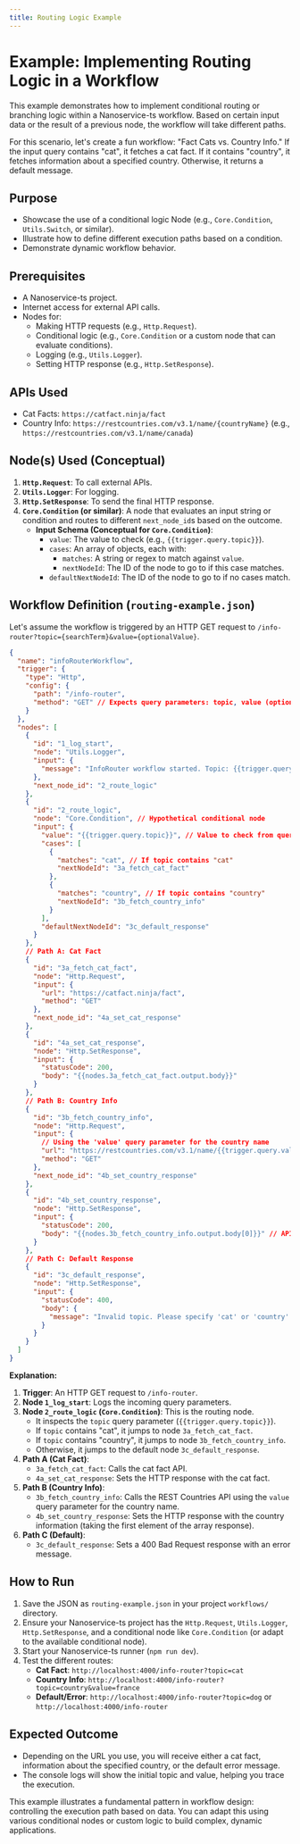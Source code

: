 ```yaml
---
title: Routing Logic Example
---
```


# Example: Implementing Routing Logic in a Workflow

This example demonstrates how to implement conditional routing or branching logic within a Nanoservice-ts workflow. Based on certain input data or the result of a previous node, the workflow will take different paths.

For this scenario, let's create a fun workflow: "Fact Cats vs. Country Info."
If the input query contains "cat", it fetches a cat fact. If it contains "country", it fetches information about a specified country. Otherwise, it returns a default message.

## Purpose

*   Showcase the use of a conditional logic Node (e.g., `Core.Condition`, `Utils.Switch`, or similar).
*   Illustrate how to define different execution paths based on a condition.
*   Demonstrate dynamic workflow behavior.

## Prerequisites

*   A Nanoservice-ts project.
*   Internet access for external API calls.
*   Nodes for:
    *   Making HTTP requests (e.g., `Http.Request`).
    *   Conditional logic (e.g., `Core.Condition` or a custom node that can evaluate conditions).
    *   Logging (e.g., `Utils.Logger`).
    *   Setting HTTP response (e.g., `Http.SetResponse`).

## APIs Used

*   Cat Facts: `https://catfact.ninja/fact`
*   Country Info: `https://restcountries.com/v3.1/name/{countryName}` (e.g., `https://restcountries.com/v3.1/name/canada`)

## Node(s) Used (Conceptual)

1.  **`Http.Request`**: To call external APIs.
2.  **`Utils.Logger`**: For logging.
3.  **`Http.SetResponse`**: To send the final HTTP response.
4.  **`Core.Condition` (or similar)**: A node that evaluates an input string or condition and routes to different `next_node_id`s based on the outcome.
    *   **Input Schema (Conceptual for `Core.Condition`)**:
        *   `value`: The value to check (e.g., `{{trigger.query.topic}}`).
        *   `cases`: An array of objects, each with:
            *   `matches`: A string or regex to match against `value`.
            *   `nextNodeId`: The ID of the node to go to if this case matches.
        *   `defaultNextNodeId`: The ID of the node to go to if no cases match.

## Workflow Definition (`routing-example.json`)

Let's assume the workflow is triggered by an HTTP GET request to `/info-router?topic={searchTerm}&value={optionalValue}`.

```json
{
  "name": "infoRouterWorkflow",
  "trigger": {
    "type": "Http",
    "config": {
      "path": "/info-router",
      "method": "GET" // Expects query parameters: topic, value (optional)
    }
  },
  "nodes": [
    {
      "id": "1_log_start",
      "node": "Utils.Logger",
      "input": {
        "message": "InfoRouter workflow started. Topic: {{trigger.query.topic}}, Value: {{trigger.query.value}}"
      },
      "next_node_id": "2_route_logic"
    },
    {
      "id": "2_route_logic",
      "node": "Core.Condition", // Hypothetical conditional node
      "input": {
        "value": "{{trigger.query.topic}}", // Value to check from query param
        "cases": [
          {
            "matches": "cat", // If topic contains "cat"
            "nextNodeId": "3a_fetch_cat_fact"
          },
          {
            "matches": "country", // If topic contains "country"
            "nextNodeId": "3b_fetch_country_info"
          }
        ],
        "defaultNextNodeId": "3c_default_response"
      }
    },
    // Path A: Cat Fact
    {
      "id": "3a_fetch_cat_fact",
      "node": "Http.Request",
      "input": {
        "url": "https://catfact.ninja/fact",
        "method": "GET"
      },
      "next_node_id": "4a_set_cat_response"
    },
    {
      "id": "4a_set_cat_response",
      "node": "Http.SetResponse",
      "input": {
        "statusCode": 200,
        "body": "{{nodes.3a_fetch_cat_fact.output.body}}"
      }
    },
    // Path B: Country Info
    {
      "id": "3b_fetch_country_info",
      "node": "Http.Request",
      "input": {
        // Using the 'value' query parameter for the country name
        "url": "https://restcountries.com/v3.1/name/{{trigger.query.value}}",
        "method": "GET"
      },
      "next_node_id": "4b_set_country_response"
    },
    {
      "id": "4b_set_country_response",
      "node": "Http.SetResponse",
      "input": {
        "statusCode": 200,
        "body": "{{nodes.3b_fetch_country_info.output.body[0]}}" // API returns an array
      }
    },
    // Path C: Default Response
    {
      "id": "3c_default_response",
      "node": "Http.SetResponse",
      "input": {
        "statusCode": 400,
        "body": {
          "message": "Invalid topic. Please specify 'cat' or 'country' in the topic query parameter. For country, also provide a 'value' parameter for the country name."
        }
      }
    }
  ]
}
```

**Explanation:**

1.  **Trigger**: An HTTP GET request to `/info-router`.
2.  **Node `1_log_start`**: Logs the incoming query parameters.
3.  **Node `2_route_logic` (`Core.Condition`)**: This is the routing node.
    *   It inspects the `topic` query parameter (`{{trigger.query.topic}}`).
    *   If `topic` contains "cat", it jumps to node `3a_fetch_cat_fact`.
    *   If `topic` contains "country", it jumps to node `3b_fetch_country_info`.
    *   Otherwise, it jumps to the default node `3c_default_response`.
4.  **Path A (Cat Fact)**:
    *   `3a_fetch_cat_fact`: Calls the cat fact API.
    *   `4a_set_cat_response`: Sets the HTTP response with the cat fact.
5.  **Path B (Country Info)**:
    *   `3b_fetch_country_info`: Calls the REST Countries API using the `value` query parameter for the country name.
    *   `4b_set_country_response`: Sets the HTTP response with the country information (taking the first element of the array response).
6.  **Path C (Default)**:
    *   `3c_default_response`: Sets a 400 Bad Request response with an error message.

## How to Run

1.  Save the JSON as `routing-example.json` in your project `workflows/` directory.
2.  Ensure your Nanoservice-ts project has the `Http.Request`, `Utils.Logger`, `Http.SetResponse`, and a conditional node like `Core.Condition` (or adapt to the available conditional node).
3.  Start your Nanoservice-ts runner (`npm run dev`).
4.  Test the different routes:
    *   **Cat Fact**: `http://localhost:4000/info-router?topic=cat`
    *   **Country Info**: `http://localhost:4000/info-router?topic=country&value=france`
    *   **Default/Error**: `http://localhost:4000/info-router?topic=dog` or `http://localhost:4000/info-router`

## Expected Outcome

*   Depending on the URL you use, you will receive either a cat fact, information about the specified country, or the default error message.
*   The console logs will show the initial topic and value, helping you trace the execution.

This example illustrates a fundamental pattern in workflow design: controlling the execution path based on data. You can adapt this using various conditional nodes or custom logic to build complex, dynamic applications.
